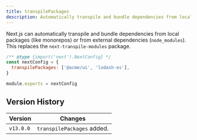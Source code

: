 ```yaml
---
title: transpilePackages
description: Automatically transpile and bundle dependencies from local packages (like monorepos) or from external dependencies (`node_modules`).
---
```


Next.js can automatically transpile and bundle dependencies from local packages (like monorepos) or from external dependencies (`node_modules`). This replaces the `next-transpile-modules` package.

```js filename="next.config.js"
/** @type {import('next').NextConfig} */
const nextConfig = {
  transpilePackages: ['@acme/ui', 'lodash-es'],
}

module.exports = nextConfig
```

## Version History

| Version   | Changes                    |
| --------- | -------------------------- |
| `v13.0.0` | `transpilePackages` added. |
